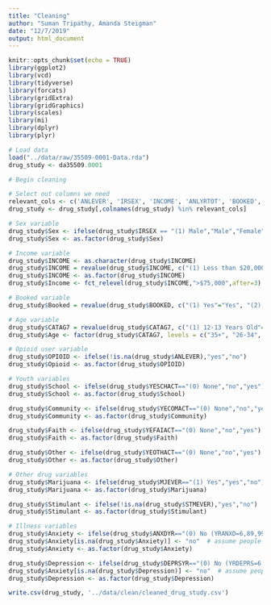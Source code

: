 ```yaml
---
title: "Cleaning"
author: "Suman Tripathy, Amanda Steigman"
date: "12/7/2019"
output: html_document
---
```


```r
knitr::opts_chunk$set(echo = TRUE)
library(ggplot2)
library(vcd)
library(tidyverse)
library(forcats)
library(gridExtra)
library(gridGraphics)
library(scales)
library(mi)
library(dplyr)
library(plyr)
```

```r
# Load data
load("../data/raw/35509-0001-Data.rda")
drug_study <- da35509.0001

# Begin cleaning 

# Select out columns we need
relevant_cols <- c('ANLEVER', 'IRSEX', 'INCOME', 'ANLYRTOT', 'BOOKED', 'CATAG7', 'YESCHACT', 'YECOMACT', 'YEFAIACT', 'YEOTHACT', 'ANXDYR', 'DEPRSYR', 'HALFLAG', 'MJEVER', 'STMEVER')
drug_study <- drug_study[,colnames(drug_study) %in% relevant_cols]

# Sex variable
drug_study$Sex <- ifelse(drug_study$IRSEX == "(1) Male","Male","Female")
drug_study$Sex <- as.factor(drug_study$Sex)

# Income variable
drug_study$INCOME <- as.character(drug_study$INCOME)
drug_study$INCOME = revalue(drug_study$INCOME, c("(1) Less than $20,000"="<$20,000", "(2) $20,000 - $49,999"="$20,000 - $49,999", "(3) $50,000 - $74,999"="$50,000 - $74,999", "(4) $75,000 or More"=">$75,000"))
drug_study$INCOME <- as.factor(drug_study$INCOME)
drug_study$Income <- fct_relevel(drug_study$INCOME,">$75,000",after=3)

# Booked variable
drug_study$Booked = revalue(drug_study$BOOKED, c("(1) Yes"="Yes", "(2) No"="No", "(3) Yes LOGICALLY ASSIGNED"="Yes"))

# Age variable
drug_study$CATAG7 = revalue(drug_study$CATAG7, c("(1) 12-13 Years Old"="12-13", "(2) 14-15 Years Old"="14-15", "(3) 16-17 Years Old"="16-17", "(4) 18-20 Years Old"="18-20", "(5) 21-25 Years Old"="21-25", "(6) 26-34 Years Old"="26-34", "(7) 35 or Older"="35+"))
drug_study$Age <- factor(drug_study$CATAG7, levels = c("35+", "26-34", "21-25", "18-20", "16-17", "14-15", "12-13"))

# Opioid user variable
drug_study$OPIOID <- ifelse(!is.na(drug_study$ANLEVER),"yes","no")
drug_study$Opioid <- as.factor(drug_study$OPIOID)

# Youth variables
drug_study$School <- ifelse(drug_study$YESCHACT=="(0) None","no","yes")
drug_study$School <- as.factor(drug_study$School)

drug_study$Community <- ifelse(drug_study$YECOMACT=="(0) None","no","yes")
drug_study$Community <- as.factor(drug_study$Community)

drug_study$Faith <- ifelse(drug_study$YEFAIACT=="(0) None","no","yes")
drug_study$Faith <- as.factor(drug_study$Faith)

drug_study$Other <- ifelse(drug_study$YEOTHACT=="(0) None","no","yes")
drug_study$Other <- as.factor(drug_study$Other)

# Other drug variables
drug_study$Marijuana <- ifelse(drug_study$MJEVER=="(1) Yes","yes","no")
drug_study$Marijuana <- as.factor(drug_study$Marijuana)

drug_study$Stimulant <- ifelse(!is.na(drug_study$STMEVER),"yes","no")
drug_study$Stimulant <- as.factor(drug_study$Stimulant)

# Illness variables
drug_study$Anxiety <- ifelse(drug_study$ANXDYR=="(0) No (YRANXD=6,89,99)","no","yes")
drug_study$Anxiety[is.na(drug_study$Anxiety)] <- "no"  # assume people who didn't respond to Anxiety don't have it
drug_study$Anxiety <- as.factor(drug_study$Anxiety)

drug_study$Depression <- ifelse(drug_study$DEPRSYR=="(0) No (YRDEPRS=6,89,99)","no","yes")
drug_study$Anxiety[is.na(drug_study$Depression)] <- "no"  # assume people who didn't respond to Depression don't have it
drug_study$Depression <- as.factor(drug_study$Depression)

write.csv(drug_study, '../data/clean/cleaned_drug_study.csv')
```


